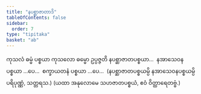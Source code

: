 ```yaml
---
title: "နပစ္ဆာဇာတာဒိ"
tableOfContents: false
sidebar:
  order: 7
type: "tipitaka"
basket: "ab"
---
```



<DynamicBreadcrumb />

<Division number="146">

<Paragraph number="527">
ကုသလံ ဓမ္မံ ပစ္စယာ ကုသလော ဓမ္မော ဥပ္ပဇ္ဇတိ နပစ္ဆာဇာတပစ္စယာ…  နအာသေဝနပစ္စယာ …ပေ…  စက္ခာယတနံ ပစ္စယာ …ပေ…  (နပစ္ဆာဇာတပစ္စယမ္ပိ နအာသေဝနပစ္စယမ္ပိ ပရိပုဏ္ဏံ, သတ္တရသ.)

</Paragraph>
</Division>

<Paragraph number="528" type="center">
(ယထာ အနုလောမေ သဟဇာတပစ္စယံ, ဧဝံ ဝိတ္ထာရေတဗ္ဗံ.)
</Paragraph>